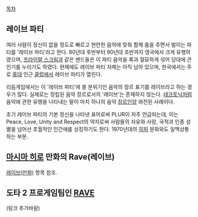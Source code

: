 [[목차]]

== 레이브 파티 ==
여러 사람이 정신이 없을 정도로 빠르고 현란한 음악에 맞춰 함께 춤을 추면서 벌이는 파티를 '레이브 파티'라고 한다. 80년대 후반부터 90년대 초반까지 영국에서 크게 유행하였으며, [[프라이멀 스크림]]과 같은 밴드들은 이 파티 음악을 록과 절묘하게 섞어 당대에 큰 인기를 누리기도 하였다. 현재에도 레이브 파티 자체는 아직 남아 있으며, 한국에서는 주로 [[홍대]] 인근 [[클럽]]에서 레이브 파티가 열린다.

리듬게임에서는 이 '레이브 파티'에 쓸 분위기인 음악의 장르 표기를 레이브라고 하는 경우가 많다. 실제로는 정립된 음악 장르로서의 '레이브'는 존재하지 않는다. [[테크토닉]]처럼 음악에 관한 유행을 나타내는 말이 마치 하나의 음악 [[장르]]인양 와전된 사례이다.

초기 레이브 파티의 기본 정신을 나타낸 표어로써 PLUR이 자주 언급되는데, 이는 Peace, Love, Unity and Respect의 약자로써 사람들의 자유와 사랑, 국적과 인종 성별을 넘어선 초월적인 인간애를 상징하기도 한다. 1970년대의 [[히피]] 문화와도 일맥상통하는 부분.

== [[마시마 히로]] 만화의  Rave(레이브) ==
[[레이브(만화)]] 항목 참조.

== 도타 2 프로게임팀인  [[RAVE]] ==
(링크 추가바람)
